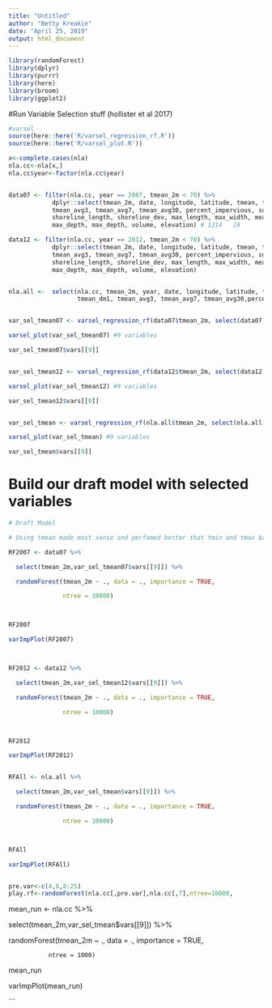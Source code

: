 ```yaml
---
title: "Untitled"
author: "Betty Kreakie"
date: "April 25, 2019"
output: html_document
---
```



```r

library(randomForest)
library(dplyr)
library(purrr)
library(here)
library(broom)
library(ggplot2)
```



#Run Variable Selection stuff (hollister et al 2017)



```r

#varsel
source(here::here('R/varsel_regression_rf.R'))
source(here::here('R/varsel_plot.R'))

x<-complete.cases(nla)
nla.cc<-nla[x,]
nla.cc$year<-factor(nla.cc$year)


data07 <- filter(nla.cc, year == 2007, tmean_2m < 70) %>%
            dplyr::select(tmean_2m, date, longitude, latitude, tmean, tmean_dm1,
            tmean_avg3, tmean_avg7, tmean_avg30, percent_impervious, surface_area,
            shoreline_length, shoreline_dev, max_length, max_width, mean_width,
            max_depth, max_depth, volume, elevation) # 1214   19

data12 <- filter(nla.cc, year == 2012, tmean_2m < 70) %>%
            dplyr::select(tmean_2m, date, longitude, latitude, tmean, tmean_dm1,
            tmean_avg3, tmean_avg7, tmean_avg30, percent_impervious, surface_area,
            shoreline_length, shoreline_dev, max_length, max_width, mean_width,
            max_depth, max_depth, volume, elevation)


nla.all <-  select(nla.cc, tmean_2m, year, date, longitude, latitude, tmean,
                   tmean_dm1, tmean_avg3, tmean_avg7, tmean_avg30,percent_impervious,                    surface_area,shoreline_length, shoreline_dev, max_length,                            max_width, mean_width, max_depth, max_depth, volume, elevation)


var_sel_tmean07 <- varsel_regression_rf(data07$tmean_2m, select(data07, -tmean_2m),                ntree=1000, prog=TRUE)

varsel_plot(var_sel_tmean07) #9 variables

var_sel_tmean07$vars[[9]]


var_sel_tmean12 <- varsel_regression_rf(data12$tmean_2m, select(data12, -tmean_2m),                ntree=1000, prog=TRUE)

varsel_plot(var_sel_tmean12) #9 variables

var_sel_tmean12$vars[[9]]


var_sel_tmean <- varsel_regression_rf(nla.all$tmean_2m, select(nla.all, -tmean_2m),                ntree=1000, prog=TRUE)

varsel_plot(var_sel_tmean) #9 variables

var_sel_tmean$vars[[9]]

```



# Build our draft model with selected variables



```r

# Draft Model

# Using tmean made most sense and perfomed better that tmin and tmax based models.

RF2007 <- data07 %>%

  select(tmean_2m,var_sel_tmean07$vars[[9]]) %>%

  randomForest(tmean_2m ~ ., data = ., importance = TRUE, 

               ntree = 10000)



RF2007

varImpPlot(RF2007)



RF2012 <- data12 %>%

  select(tmean_2m,var_sel_tmean12$vars[[9]]) %>%

  randomForest(tmean_2m ~ ., data = ., importance = TRUE, 

               ntree = 10000)



RF2012

varImpPlot(RF2012)


RFAll <- nla.all %>%

  select(tmean_2m,var_sel_tmean$vars[[9]]) %>%

  randomForest(tmean_2m ~ ., data = ., importance = TRUE, 

               ntree = 10000)



RFAll

varImpPlot(RFAll)


pre.var<-c(4,6,8:25)
play.rf<-randomForest(nla.cc[,pre.var],nla.cc[,7],ntree=10000,            importance=TRUE,proximity=TRUE,na.action=na.omit)

```





mean_run <- nla.cc %>%

  select(tmean_2m,var_sel_tmean$vars[[9]]) %>%

  randomForest(tmean_2m ~ ., data = ., importance = TRUE, 

               ntree = 1000)



mean_run

varImpPlot(mean_run)

```





